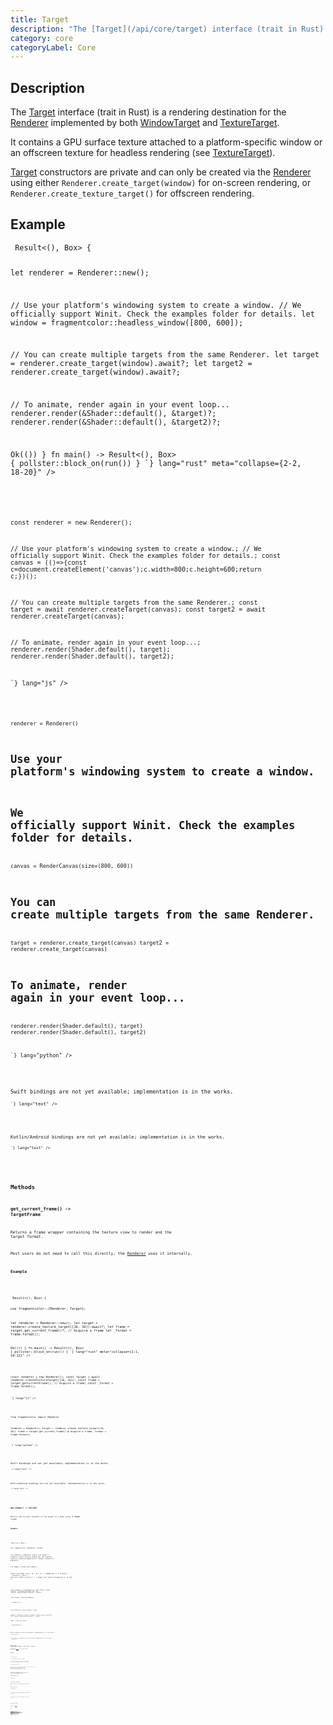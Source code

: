 ```yaml
---
title: Target
description: "The [Target](/api/core/target) interface (trait in Rust) is a rendering destination for the [Renderer](/api/core/renderer) implemented by both [WindowTarget](/api/targets/windowtarget) and [TextureTarget](/api/targets/texturetarget)."
category: core
categoryLabel: Core
---
```



## Description

The [Target](/api/core/target) interface (trait in Rust) is a rendering destination for the [Renderer](/api/core/renderer) implemented by both [WindowTarget](/api/targets/windowtarget) and [TextureTarget](/api/targets/texturetarget).

It contains a GPU surface texture attached to a platform-specific window or an offscreen texture for headless rendering (see [TextureTarget](/api/targets/texturetarget)).

[Target](/api/core/target) constructors are private and can only be created via the [Renderer](/api/core/renderer) using either `Renderer.create_target(window)` for on-screen rendering, or `Renderer.create_texture_target()` for offscreen rendering.



## Example

<Tabs>

<TabItem label="Rust">
<Code
code={`
use fragmentcolor::{Renderer, Shader};
 async fn run() -> Result<(), Box<dyn std::error::Error>> {

let renderer = Renderer::new();

// Use your platform's windowing system to create a window.
// We officially support Winit. Check the examples folder for details.
let window = fragmentcolor::headless_window([800, 600]);

// You can create multiple targets from the same Renderer.
let target = renderer.create_target(window).await?;
let target2 = renderer.create_target(window).await?;

// To animate, render again in your event loop...
renderer.render(&Shader::default(), &target)?;
renderer.render(&Shader::default(), &target2)?;

 Ok(())
 }
 fn main() -> Result<(), Box<dyn std::error::Error>> { pollster::block_on(run()) }
`}
lang="rust" meta="collapse={2-2, 18-20}"
/>

</TabItem>

<TabItem label="JavaScript">
<Code
code={`

const renderer = new Renderer();

// Use your platform's windowing system to create a window.;
// We officially support Winit. Check the examples folder for details.;
const canvas = (()=>{const c=document.createElement('canvas');c.width=800;c.height=600;return c;})();

// You can create multiple targets from the same Renderer.;
const target = await renderer.createTarget(canvas);
const target2 = await renderer.createTarget(canvas);

// To animate, render again in your event loop...;
renderer.render(Shader.default(), target);
renderer.render(Shader.default(), target2);

`}
lang="js"
/>

</TabItem>

<TabItem label="Python">
<Code
code={`
from rendercanvas.auto import RenderCanvas, loop
from fragmentcolor import Renderer, Shader

renderer = Renderer()

 # Use your platform's windowing system to create a window.
 # We officially support Winit. Check the examples folder for details.
canvas = RenderCanvas(size=(800, 600))

 # You can create multiple targets from the same Renderer.
target = renderer.create_target(canvas)
target2 = renderer.create_target(canvas)

 # To animate, render again in your event loop...
renderer.render(Shader.default(), target)
renderer.render(Shader.default(), target2)

`}
lang="python"
/>

</TabItem>

<TabItem label="Swift">
<Aside type="caution" title="Work in progress">Swift bindings are not yet available; implementation is in the works.</Aside>
<Code
code={`
// Swift placeholder â bindings WIP

`}
lang="text"
/>

</TabItem>

<TabItem label="Kotlin">
<Aside type="caution" title="Work in progress">Kotlin/Android bindings are not yet available; implementation is in the works.</Aside>
<Code
code={`
// Kotlin placeholder â bindings WIP

`}
lang="text"
/>

</TabItem>

</Tabs>


## Methods

### get_current_frame() -&gt; TargetFrame

Returns a frame wrapper containing the texture view to render and the target format.

Most users do not need to call this directly; the [Renderer](/api/core/renderer) uses it internally.

#### Example

<Tabs>

<TabItem label="Rust">
<Code
code={`
 async fn run() -> Result<(), Box<dyn std::error::Error>> {

use fragmentcolor::{Renderer, Target};

let renderer = Renderer::new();
let target = renderer.create_texture_target([16, 16]).await?;
let frame = target.get_current_frame()?; // Acquire a frame
let _format = frame.format();

 Ok(())
 }
 fn main() -> Result<(), Box<dyn std::error::Error>> { pollster::block_on(run()) }
`}
lang="rust" meta="collapse={1-1, 10-12}"
/>

</TabItem>

<TabItem label="JavaScript">
<Code
code={`


const renderer = new Renderer();
const target = await renderer.createTextureTarget([16, 16]);
const frame = target.getCurrentFrame(); // Acquire a frame;
const _format = frame.format();

`}
lang="js"
/>

</TabItem>

<TabItem label="Python">
<Code
code={`

from fragmentcolor import Renderer

renderer = Renderer()
target = renderer.create_texture_target([16, 16])
frame = target.get_current_frame();# Acquire a frame
_format = frame.format()

`}
lang="python"
/>

</TabItem>

<TabItem label="Swift">
<Aside type="caution" title="Work in progress">Swift bindings are not yet available; implementation is in the works.</Aside>
<Code
code={`
// Swift placeholder â bindings WIP

`}
lang="text"
/>

</TabItem>

<TabItem label="Kotlin">
<Aside type="caution" title="Work in progress">Kotlin/Android bindings are not yet available; implementation is in the works.</Aside>
<Code
code={`
// Kotlin placeholder â bindings WIP

`}
lang="text"
/>

</TabItem>

</Tabs>

### get_image() -&gt; Vec&lt;u8&gt;

Returns the current contents of the target as a byte array in RGBA8 format.

#### Example

<Tabs>

<TabItem label="Rust">
<Code
code={`
 async fn run() -> Result<(), Box<dyn std::error::Error>> {

use fragmentcolor::{Renderer, Target};

let renderer = Renderer::new();
let target = renderer.create_texture_target([16, 16]).await?;
renderer.render(&fragmentcolor::Shader::default(), &target)?;

let image = target.get_image();

 assert_eq!(image.len(), 16 * 16 * 4); // RGBA8
 Ok(())
 }
 fn main() -> Result<(), Box<dyn std::error::Error>> { pollster::block_on(run()) }
`}
lang="rust" meta="collapse={1-1, 11-14}"
/>

</TabItem>

<TabItem label="JavaScript">
<Code
code={`


const renderer = new Renderer();
const target = await renderer.createTextureTarget([16, 16]);
renderer.render(Shader.default(), target);

const image = target.getImage();

`}
lang="js"
/>

</TabItem>

<TabItem label="Python">
<Code
code={`

from fragmentcolor import Renderer, Shader

renderer = Renderer()
target = renderer.create_texture_target([16, 16])
renderer.render(Shader.default(), target)

image = target.get_image()

`}
lang="python"
/>

</TabItem>

<TabItem label="Swift">
<Aside type="caution" title="Work in progress">Swift bindings are not yet available; implementation is in the works.</Aside>
<Code
code={`
// Swift placeholder â bindings WIP

`}
lang="text"
/>

</TabItem>

<TabItem label="Kotlin">
<Aside type="caution" title="Work in progress">Kotlin/Android bindings are not yet available; implementation is in the works.</Aside>
<Code
code={`
// Kotlin placeholder â bindings WIP

`}
lang="text"
/>

</TabItem>

</Tabs>

### resize(size: Size &#123; width, heigth &#125; | (u32, u32) | [u32; 2])

Resizes the [Target](/api/core/target) to the given width and height.

#### Example

<Tabs>

<TabItem label="Rust">
<Code
code={`
 async fn run() -> Result<(), Box<dyn std::error::Error>> {

use fragmentcolor::{Renderer, Target};

let renderer = Renderer::new();
let mut target = renderer.create_texture_target([64, 32]).await?;

target.resize([128, 64]);

 let size: [u32; 2] = target.size().into();
 assert_eq!(size, [128, 64]);
 Ok(())
 }
 fn main() -> Result<(), Box<dyn std::error::Error>> { pollster::block_on(run()) }
`}
lang="rust" meta="collapse={1-1, 10-14}"
/>

</TabItem>

<TabItem label="JavaScript">
<Code
code={`


const renderer = new Renderer();
const target = await renderer.createTextureTarget([64, 32]);

target.resize([128, 64]);

`}
lang="js"
/>

</TabItem>

<TabItem label="Python">
<Code
code={`

from fragmentcolor import Renderer

renderer = Renderer()
target = renderer.create_texture_target([64, 32])

target.resize([128, 64])

`}
lang="python"
/>

</TabItem>

<TabItem label="Swift">
<Aside type="caution" title="Work in progress">Swift bindings are not yet available; implementation is in the works.</Aside>
<Code
code={`
// Swift placeholder â bindings WIP

`}
lang="text"
/>

</TabItem>

<TabItem label="Kotlin">
<Aside type="caution" title="Work in progress">Kotlin/Android bindings are not yet available; implementation is in the works.</Aside>
<Code
code={`
// Kotlin placeholder â bindings WIP

`}
lang="text"
/>

</TabItem>

</Tabs>

### size() -&gt; Size &#123; width, height &#125;

Returns the size of the [Target](/api/core/target) in pixels.

#### Example

<Tabs>

<TabItem label="Rust">
<Code
code={`
 async fn run() -> Result<(), Box<dyn std::error::Error>> {

use fragmentcolor::{Renderer, Target};

let renderer = Renderer::new();
let target = renderer.create_texture_target([64, 32]).await?;
let size = target.size();
let width = size.width;
let height = size.height;
let depth = size.depth; // 1

 assert_eq!(size.width, 64);
 assert_eq!(size.height, 32);
 assert_eq!(size.depth, Some(1));
 let size: [u32; 2] = target.size().into();
 assert_eq!(size, [64, 32]);
 let size: [u32; 3] = target.size().into();
 assert_eq!(size, [64, 32, 1]);
 Ok(())
 }
 fn main() -> Result<(), Box<dyn std::error::Error>> { pollster::block_on(run()) }
`}
lang="rust" meta="collapse={1-1, 12-21}"
/>

</TabItem>

<TabItem label="JavaScript">
<Code
code={`


const renderer = new Renderer();
const target = await renderer.createTextureTarget([64, 32]);
const size = target.size();
const width = size.width;
const height = size.height;
const depth = size.depth; // 1;

`}
lang="js"
/>

</TabItem>

<TabItem label="Python">
<Code
code={`

from fragmentcolor import Renderer

renderer = Renderer()
target = renderer.create_texture_target([64, 32])
size = target.size
width = size.width
height = size.height
depth = size.depth;# 1

`}
lang="python"
/>

</TabItem>

<TabItem label="Swift">
<Aside type="caution" title="Work in progress">Swift bindings are not yet available; implementation is in the works.</Aside>
<Code
code={`
// Swift placeholder â bindings WIP

`}
lang="text"
/>

</TabItem>

<TabItem label="Kotlin">
<Aside type="caution" title="Work in progress">Kotlin/Android bindings are not yet available; implementation is in the works.</Aside>
<Code
code={`
// Kotlin placeholder â bindings WIP

`}
lang="text"
/>

</TabItem>

</Tabs>

